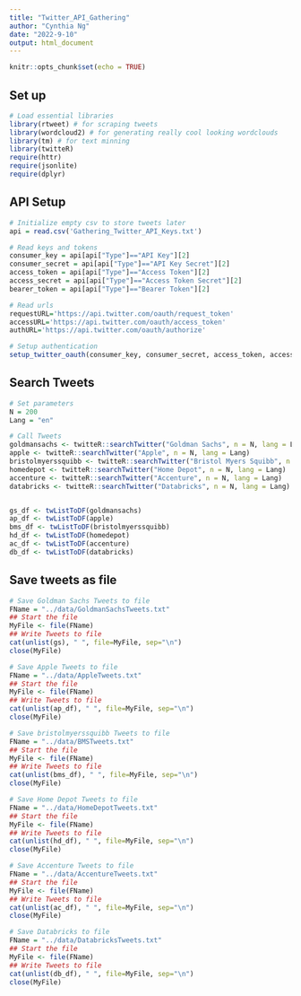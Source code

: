 ```yaml
---
title: "Twitter_API_Gathering"
author: "Cynthia Ng"
date: "2022-9-10"
output: html_document
---
```


```r
knitr::opts_chunk$set(echo = TRUE)
```

## Set up

```r
# Load essential libraries
library(rtweet) # for scraping tweets
library(wordcloud2) # for generating really cool looking wordclouds
library(tm) # for text minning
library(twitteR)
require(httr)
require(jsonlite)
require(dplyr)
```

## API Setup

```r
# Initialize empty csv to store tweets later
api = read.csv('Gathering_Twitter_API_Keys.txt')

# Read keys and tokens
consumer_key = api[api["Type"]=="API Key"][2]
consumer_secret = api[api["Type"]=="API Key Secret"][2]
access_token = api[api["Type"]=="Access Token"][2]
access_secret = api[api["Type"]=="Access Token Secret"][2]
bearer_token = api[api["Type"]=="Bearer Token"][2]

# Read urls
requestURL='https://api.twitter.com/oauth/request_token'
accessURL='https://api.twitter.com/oauth/access_token'
authURL='https://api.twitter.com/oauth/authorize'

# Setup authentication
setup_twitter_oauth(consumer_key, consumer_secret, access_token, access_secret)
```

## Search Tweets
```r
# Set parameters
N = 200
Lang = "en"

# Call Tweets
goldmansachs <- twitteR::searchTwitter("Goldman Sachs", n = N, lang = Lang)
apple <- twitteR::searchTwitter("Apple", n = N, lang = Lang)
bristolmyerssquibb <- twitteR::searchTwitter("Bristol Myers Squibb", n = N, lang = Lang)
homedepot <- twitteR::searchTwitter("Home Depot", n = N, lang = Lang)
accenture <- twitteR::searchTwitter("Accenture", n = N, lang = Lang)
databricks <- twitteR::searchTwitter("Databricks", n = N, lang = Lang)


gs_df <- twListToDF(goldmansachs)
ap_df <- twListToDF(apple)
bms_df <- twListToDF(bristolmyerssquibb)
hd_df <- twListToDF(homedepot)
ac_df <- twListToDF(accenture)
db_df <- twListToDF(databricks)
```


## Save tweets as file
```r
# Save Goldman Sachs Tweets to file
FName = "../data/GoldmanSachsTweets.txt"
## Start the file
MyFile <- file(FName)
## Write Tweets to file
cat(unlist(gs), " ", file=MyFile, sep="\n")
close(MyFile)

# Save Apple Tweets to file
FName = "../data/AppleTweets.txt"
## Start the file
MyFile <- file(FName)
## Write Tweets to file
cat(unlist(ap_df), " ", file=MyFile, sep="\n")
close(MyFile)

# Save bristolmyerssquibb Tweets to file
FName = "../data/BMSTweets.txt"
## Start the file
MyFile <- file(FName)
## Write Tweets to file
cat(unlist(bms_df), " ", file=MyFile, sep="\n")
close(MyFile)

# Save Home Depot Tweets to file
FName = "../data/HomeDepotTweets.txt"
## Start the file
MyFile <- file(FName)
## Write Tweets to file
cat(unlist(hd_df), " ", file=MyFile, sep="\n")
close(MyFile)

# Save Accenture Tweets to file
FName = "../data/AccentureTweets.txt"
## Start the file
MyFile <- file(FName)
## Write Tweets to file
cat(unlist(ac_df), " ", file=MyFile, sep="\n")
close(MyFile)

# Save Databricks to file
FName = "../data/DatabricksTweets.txt"
## Start the file
MyFile <- file(FName)
## Write Tweets to file
cat(unlist(db_df), " ", file=MyFile, sep="\n")
close(MyFile)
```